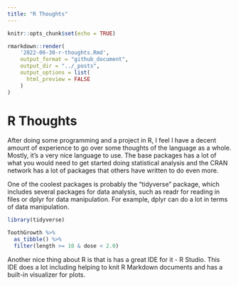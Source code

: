 ```yaml
---
title: "R Thoughts"
---
```


```r
knitr::opts_chunk$set(echo = TRUE)
```

```r
rmarkdown::render(
    '2022-06-30-r-thoughts.Rmd', 
    output_format = "github_document",
    output_dir = "../_posts",
    output_options = list(
      html_preview = FALSE
    )
)
```

# R Thoughts

After doing some programming and a project in R, I feel I have a decent amount of experience to go over some thoughts of the language as a whole. Mostly, it's a very nice language to use. The base packages has a lot of what you would need to get started doing statistical analysis and the CRAN network has a lot of packages that others have written to do even more. 

One of the coolest packages is probably the "tidyverse" package, which includes several packages for data analysis, such as readr for reading in files or dplyr for data manipulation. For example, dplyr can do a lot in terms of data manipulation.

```r
library(tidyverse)

ToothGrowth %>%
  as_tibble() %>%
  filter(length >= 10 & dose < 2.0)
```

Another nice thing about R is that is has a great IDE for it - R Studio. This IDE does a lot including helping to knit R Markdown documents and has a built-in visualizer for plots.